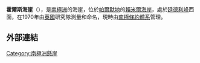 {{coord|71|18|S|67|34|W|source:GNIS|display=title}}

'''霍爾斯海崖'''（{{lang-en|Horse Bluff}}），是[[南極洲|南極洲]]的海崖，位於[[帕爾默地|帕爾默地]]的[[賴米爾海岸|賴米爾海岸]]，處於[[廷德利峰|廷德利峰]]西面，在1970年由[[英國|英國]]研究隊測量和命名，現時由[[南極條約體系|南極條約體系]]管理。

==外部連結==
{{cite gnis | type = antarid | id = 7018| name = Horse Bluff | accessdate = 2012-06-27}}

[[Category:南極洲懸崖|Category:南極洲懸崖]]


{{Antarctica-geo-stub}}